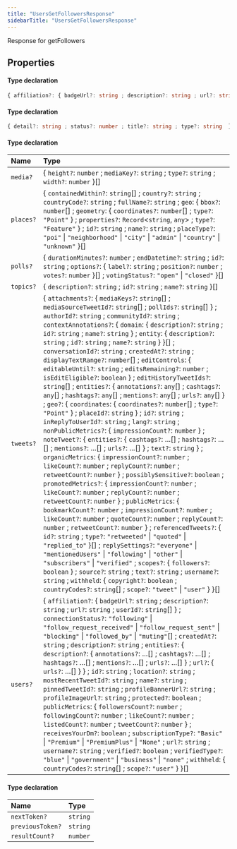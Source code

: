 ```yaml
---
title: "UsersGetFollowersResponse"
sidebarTitle: "UsersGetFollowersResponse"
---
```


Response for getFollowers

## Properties

<ResponseField name="data" type="Object">


#### Type declaration

```ts
{ affiliation?: { badgeUrl?: string ; description?: string ; url?: string ; userId?: string[]  } ; connectionStatus?: "following" | "follow_request_received" | "follow_request_sent" | "blocking" | "followed_by" | "muting"[] ; createdAt?: string ; description?: string ; entities?: { description?: { annotations?: any[] ; cashtags?: any[] ; hashtags?: any[] ; mentions?: any[] ; urls?: any[]  } ; url?: { urls?: any[]  }  } ; id?: string ; location?: string ; mostRecentTweetId?: string ; name?: string ; pinnedTweetId?: string ; profileBannerUrl?: string ; profileImageUrl?: string ; protected?: boolean ; publicMetrics: { followersCount?: number ; followingCount?: number ; likeCount?: number ; listedCount?: number ; tweetCount?: number  } ; receivesYourDm?: boolean ; subscriptionType?: "Basic" | "Premium" | "PremiumPlus" | "None" ; url?: string ; username?: string ; verified?: boolean ; verifiedType?: "blue" | "government" | "business" | "none" ; withheld: { countryCodes?: string[] ; scope?: "user"  }  }[]
```
</ResponseField>



<ResponseField name="errors" type="Object">


#### Type declaration

```ts
{ detail?: string ; status?: number ; title?: string ; type?: string  }[]
```
</ResponseField>



<ResponseField name="includes" type="Object">


#### Type declaration
</ResponseField>


| Name | Type |
| :------ | :------ |
| `media?` | \{ `height?`: `number` ; `mediaKey?`: `string` ; `type?`: `string` ; `width?`: `number`  }[] |
| `places?` | \{ `containedWithin?`: `string`[] ; `country?`: `string` ; `countryCode?`: `string` ; `fullName?`: `string` ; `geo`: \{ `bbox?`: `number`[] ; `geometry`: \{ `coordinates?`: `number`[] ; `type?`: ``"Point"``  } ; `properties?`: `Record`\<`string`, `any`\> ; `type?`: ``"Feature"``  } ; `id?`: `string` ; `name?`: `string` ; `placeType?`: ``"poi"`` \| ``"neighborhood"`` \| ``"city"`` \| ``"admin"`` \| ``"country"`` \| ``"unknown"``  }[] |
| `polls?` | \{ `durationMinutes?`: `number` ; `endDatetime?`: `string` ; `id?`: `string` ; `options?`: \{ `label?`: `string` ; `position?`: `number` ; `votes?`: `number`  }[] ; `votingStatus?`: ``"open"`` \| ``"closed"``  }[] |
| `topics?` | \{ `description?`: `string` ; `id?`: `string` ; `name?`: `string`  }[] |
| `tweets?` | \{ `attachments?`: \{ `mediaKeys?`: `string`[] ; `mediaSourceTweetId?`: `string`[] ; `pollIds?`: `string`[]  } ; `authorId?`: `string` ; `communityId?`: `string` ; `contextAnnotations?`: \{ `domain`: \{ `description?`: `string` ; `id?`: `string` ; `name?`: `string`  } ; `entity`: \{ `description?`: `string` ; `id?`: `string` ; `name?`: `string`  }  }[] ; `conversationId?`: `string` ; `createdAt?`: `string` ; `displayTextRange?`: `number`[] ; `editControls`: \{ `editableUntil?`: `string` ; `editsRemaining?`: `number` ; `isEditEligible?`: `boolean`  } ; `editHistoryTweetIds?`: `string`[] ; `entities?`: \{ `annotations?`: `any`[] ; `cashtags?`: `any`[] ; `hashtags?`: `any`[] ; `mentions?`: `any`[] ; `urls?`: `any`[]  } ; `geo?`: \{ `coordinates`: \{ `coordinates?`: `number`[] ; `type?`: ``"Point"``  } ; `placeId?`: `string`  } ; `id?`: `string` ; `inReplyToUserId?`: `string` ; `lang?`: `string` ; `nonPublicMetrics?`: \{ `impressionCount?`: `number`  } ; `noteTweet?`: \{ `entities?`: \{ `cashtags?`: ...[] ; `hashtags?`: ...[] ; `mentions?`: ...[] ; `urls?`: ...[]  } ; `text?`: `string`  } ; `organicMetrics`: \{ `impressionCount?`: `number` ; `likeCount?`: `number` ; `replyCount?`: `number` ; `retweetCount?`: `number`  } ; `possiblySensitive?`: `boolean` ; `promotedMetrics?`: \{ `impressionCount?`: `number` ; `likeCount?`: `number` ; `replyCount?`: `number` ; `retweetCount?`: `number`  } ; `publicMetrics`: \{ `bookmarkCount?`: `number` ; `impressionCount?`: `number` ; `likeCount?`: `number` ; `quoteCount?`: `number` ; `replyCount?`: `number` ; `retweetCount?`: `number`  } ; `referencedTweets?`: \{ `id?`: `string` ; `type?`: ``"retweeted"`` \| ``"quoted"`` \| ``"replied_to"``  }[] ; `replySettings?`: ``"everyone"`` \| ``"mentionedUsers"`` \| ``"following"`` \| ``"other"`` \| ``"subscribers"`` \| ``"verified"`` ; `scopes?`: \{ `followers?`: `boolean`  } ; `source?`: `string` ; `text?`: `string` ; `username?`: `string` ; `withheld`: \{ `copyright?`: `boolean` ; `countryCodes?`: `string`[] ; `scope?`: ``"tweet"`` \| ``"user"``  }  }[] |
| `users?` | \{ `affiliation?`: \{ `badgeUrl?`: `string` ; `description?`: `string` ; `url?`: `string` ; `userId?`: `string`[]  } ; `connectionStatus?`: ``"following"`` \| ``"follow_request_received"`` \| ``"follow_request_sent"`` \| ``"blocking"`` \| ``"followed_by"`` \| ``"muting"``[] ; `createdAt?`: `string` ; `description?`: `string` ; `entities?`: \{ `description?`: \{ `annotations?`: ...[] ; `cashtags?`: ...[] ; `hashtags?`: ...[] ; `mentions?`: ...[] ; `urls?`: ...[]  } ; `url?`: \{ `urls?`: ...[]  }  } ; `id?`: `string` ; `location?`: `string` ; `mostRecentTweetId?`: `string` ; `name?`: `string` ; `pinnedTweetId?`: `string` ; `profileBannerUrl?`: `string` ; `profileImageUrl?`: `string` ; `protected?`: `boolean` ; `publicMetrics`: \{ `followersCount?`: `number` ; `followingCount?`: `number` ; `likeCount?`: `number` ; `listedCount?`: `number` ; `tweetCount?`: `number`  } ; `receivesYourDm?`: `boolean` ; `subscriptionType?`: ``"Basic"`` \| ``"Premium"`` \| ``"PremiumPlus"`` \| ``"None"`` ; `url?`: `string` ; `username?`: `string` ; `verified?`: `boolean` ; `verifiedType?`: ``"blue"`` \| ``"government"`` \| ``"business"`` \| ``"none"`` ; `withheld`: \{ `countryCodes?`: `string`[] ; `scope?`: ``"user"``  }  }[] |




<ResponseField name="meta" type="Object">


#### Type declaration
</ResponseField>


| Name | Type |
| :------ | :------ |
| `nextToken?` | `string` |
| `previousToken?` | `string` |
| `resultCount?` | `number` |


